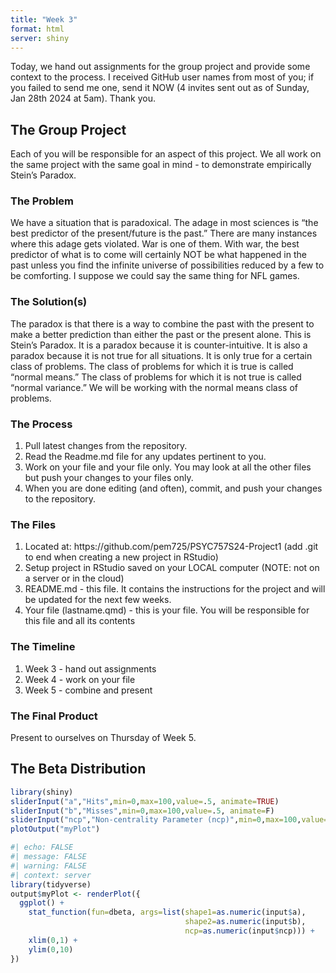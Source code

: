 ```yaml
---
title: "Week 3"
format: html
server: shiny
---
```


Today, we hand out assignments for the group project and provide some context to the process.  I received GitHub user names from most of you; if you failed to send me one, send it NOW (4 invites sent out as of Sunday, Jan 28th 2024 at 5am).  Thank you.

## The Group Project

Each of you will be responsible for an aspect of this project.  We all work on the same project with the same goal in mind - to demonstrate empirically Stein's Paradox.  

### The Problem

We have a situation that is paradoxical.  The adage in most sciences is "the best predictor of the present/future is the past."  There are many instances where this adage gets violated.  War is one of them.  With war, the best predictor of what is to come will certainly NOT be what happened in the past unless you find the infinite universe of possibilities reduced by a few to be comforting.  I suppose we could say the same thing for NFL games.  

### The Solution(s)

The paradox is that there is a way to combine the past with the present to make a better prediction than either the past or the present alone.  This is Stein's Paradox.  It is a paradox because it is counter-intuitive.  It is also a paradox because it is not true for all situations.  It is only true for a certain class of problems.  The class of problems for which it is true is called "normal means."  The class of problems for which it is not true is called "normal variance."  We will be working with the normal means class of problems.

### The Process

1. Pull latest changes from the repository.
2. Read the Readme.md file for any updates pertinent to you.
3. Work on your file and your file only.  You may look at all the other files but push your changes to your files only.
4. When you are done editing (and often), commit, and push your changes to the repository.

### The Files

1. Located at: https://github.com/pem725/PSYC757S24-Project1 (add .git to end when creating a new project in RStudio)
2. Setup project in RStudio saved on your LOCAL computer (NOTE: not on a server or in the cloud)
3. README.md - this file.  It contains the instructions for the project and will be updated for the next few weeks.
4. Your file (lastname.qmd) - this is your file.  You will be responsible for this file and all its contents

### The Timeline

1. Week 3 - hand out assignments
2. Week 4 - work on your file
3. Week 5 - combine and present

### The Final Product

Present to ourselves on Thursday of Week 5.

## The Beta Distribution

```r
library(shiny)
sliderInput("a","Hits",min=0,max=100,value=.5, animate=TRUE)
sliderInput("b","Misses",min=0,max=100,value=.5, animate=F)
sliderInput("ncp","Non-centrality Parameter (ncp)",min=0,max=100,value=0, animate = F)
plotOutput("myPlot")
```

```r
#| echo: FALSE
#| message: FALSE
#| warning: FALSE
#| context: server
library(tidyverse)
output$myPlot <- renderPlot({
  ggplot() + 
    stat_function(fun=dbeta, args=list(shape1=as.numeric(input$a),
                                       shape2=as.numeric(input$b),
                                       ncp=as.numeric(input$ncp))) +
    xlim(0,1) +
    ylim(0,10)
})
```



